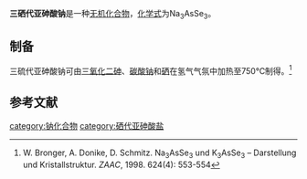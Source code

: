{{chembox
| Verifiedfields = 
| Watchedfields = 
| verifiedrevid = 
| Name = 三硒代亚砷酸钠
|CustomizedImage=[[File:3.svg|File:3.svg]][[File:Na+.svg|File:Na+.svg]][[File:AsSe3_3-.png|184px]]
| IUPACName = 
| OtherNames = 三硒代砷(III)酸钠
|Section1={{Chembox Identifiers
| CASNo_Ref = {{cascite|correct|CAS}}
| CASNo = 206859-37-2
| UNII_Ref = 
| UNII = 
| EINECS = 
| PubChem =
| InChI = 
| SMILES =
  }}
|Section3={{Chembox Properties
| Formula = Na<sub>3</sub>AsSe<sub>3</sub>
| MolarMass = 380.781
| Density = 
| Appearance = 
| Solubility = 
| MeltingPt = 
| MeltingPt_notes = 
  }}
| Section8 = {{Chembox Related
|   OtherAnions = 
|   OtherCations =
|   OtherCpds = [[三硫代亚砷酸钠|三硫代亚砷酸钠]]
 }}
}}
'''三硒代亚砷酸钠'''是一种[[无机化合物|无机化合物]]，[[化学式|化学式]]为Na<sub>3</sub>AsSe<sub>3</sub>。
==制备==
三硫代亚砷酸钠可由[[三氧化二砷|三氧化二砷]]、[[碳酸钠|碳酸钠]]和[[硒|硒]]在氢气气氛中加热至750℃制得。<ref>W. Bronger, A. Donike, D. Schmitz. Na<sub>3</sub>AsSe<sub>3</sub> und K<sub>3</sub>AsSe<sub>3</sub> – Darstellung und Kristallstruktur. ''ZAAC'', 1998. 624(4): 553-554</ref>

==参考文献==
{{reflist}}
{{亚砷酸盐}}
[[category:钠化合物|category:钠化合物]]
[[category:硒代亚砷酸盐|category:硒代亚砷酸盐]]